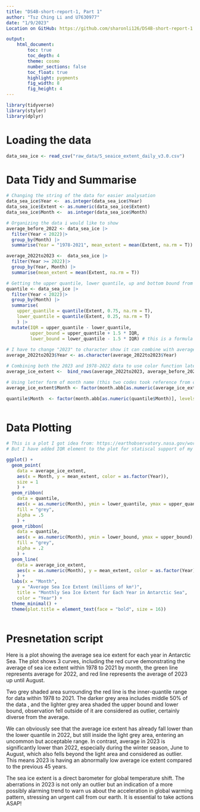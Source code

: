 ```yaml
---
title: "DS4B-short-report-1, Part 1"
author: "Tsz Ching Li and U7630977"
date: "1/9/2023"
Location on GitHub: https://github.com/sharonli126/DS4B-short-report-1 

output:  
    html_document:
        toc: true
        toc_depth: 4
        theme: cosmo
        number_sections: false
        toc_float: true
        highlight: pygments
        fig_width: 8
        fig_height: 4
---
```

```r
library(tidyverse)
library(styler)
library(dplyr)
```

# Loading the data
```r
data_sea_ice <- read_csv("raw_data/S_seaice_extent_daily_v3.0.csv")
```


# Data Tidy and Summarise
```r
# Changing the string of the data for easier analysation
data_sea_ice$Year <-  as.integer(data_sea_ice$Year)
data_sea_ice$Extent <- as.numeric(data_sea_ice$Extent)
data_sea_ice$Month <-  as.integer(data_sea_ice$Month)
```


```r
# Organizing the data i would like to show
average_before_2022 <- data_sea_ice |>
  filter(Year < 2022)|>
  group_by(Month) |>
  summarise(Year = "1978-2021", mean_extent = mean(Extent, na.rm = T)) # the Year here is a character

average_2022to2023 <-  data_sea_ice |>
  filter(Year >= 2022)|>
  group_by(Year, Month) |>
  summarise(mean_extent = mean(Extent, na.rm = T))

# Getting the upper quantile, lower quantile, up and bottom bound from the average in 1978 - 2022
quantile <- data_sea_ice |>
  filter(Year < 2022)|>
  group_by(Month) |>
  summarise(
    upper_quantile = quantile(Extent, 0.75, na.rm = T), 
    lower_quantile = quantile(Extent, 0.25, na.rm = T)
    ) |>
  mutate(IQR = upper_quantile - lower_quantile,
         upper_bound = upper_quantile + 1.5 * IQR,
         lower_bound = lower_quantile - 1.5 * IQR) # this is a formula i took reference from chatGPT 4.0
  
# I have to change "2023" to character show it can combine with average_before_2023 later
average_2022to2023$Year <- as.character(average_2022to2023$Year)

# Combining both the 2023 and 1978-2022 data to use color function later in ggplot
average_ice_extent <-  bind_rows(average_2022to2023, average_before_2022)

# Using letter form of month name (this two codes took reference from chatGPT 4.0)
average_ice_extent$Month <- factor(month.abb[as.numeric(average_ice_extent$Month)], levels = month.abb)

quantile$Month  <- factor(month.abb[as.numeric(quantile$Month)], levels = month.abb)



```


# Data Plotting
```r
# This is a plot I got idea from: https://earthobservatory.nasa.gov/world-of-change/sea-ice-arctic#:~:text=This%20sea%20ice%20grows%20dramatically,become%20negative%20in%20recent%20decades.
# But I have added IQR element to the plot for statiscal support of my statement later

ggplot() +
  geom_point(
    data = average_ice_extent, 
    aes(x = Month, y = mean_extent, color = as.factor(Year)), 
    size = 1
    ) +
  geom_ribbon(
    data = quantile, 
    aes(x = as.numeric(Month), ymin = lower_quantile, ymax = upper_quantile), 
    fill = "grey", 
    alpha = .5
    ) +
  geom_ribbon(
    data = quantile, 
    aes(x = as.numeric(Month), ymin = lower_bound, ymax = upper_bound), 
    fill = "grey", 
    alpha = .2
    ) +
  geom_line(
    data = average_ice_extent, 
    aes(x = as.numeric(Month), y = mean_extent, color = as.factor(Year))
    ) +
  labs(x = "Month",
    y = "Average Sea Ice Extent (millions of km²)",
    title = "Monthly Sea Ice Extent for Each Year in Antarctic Sea", 
    color = "Year") +
  theme_minimal() +
  theme(plot.title = element_text(face = "bold", size = 16)) 
  
```

# Presnetation script
Here is a plot showing the average sea ice extent for each year in Antarctic Sea. The plot shows 3 curves, including the red curve demonstrating the average of sea ice extent within 1978 to 2021 by month, the green line represents average for 2022, and red line represents the average of 2023 up until August.

Two grey shaded area surrounding the red line is the inner-quantile range for data within 1978 to 2021. The darker grey area includes middle 50% of the data , and the lighter grey area shaded the upper bound and lower bound, observation fell outside of it are considered as outlier, certainly diverse from the average. 

We can obviously see that the average ice extent has already fall lower than the lower quantile in 2022, but still inside the light grey area, entering an uncommon but acceptable range. In contrast, average in 2023 is significantly lower than 2022, especially during the winter season, June to August, which also fells beyond the light area and considered as outlier. This means 2023 is having an abnormally low average ice extent compared to the previous 45 years.

The sea ice extent is a direct barometer for global temperature shift. The aberrations in 2023 is not only an outlier but an indication of a more possibly alarming trend to warn us about the acceleration in global warming pattern, stressing an urgent call from our earth. It is essential to take actions ASAP!


